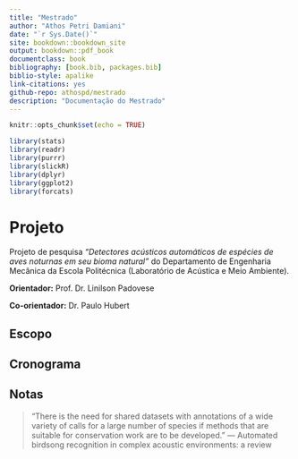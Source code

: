 ```yaml
--- 
title: "Mestrado"
author: "Athos Petri Damiani"
date: "`r Sys.Date()`"
site: bookdown::bookdown_site
output: bookdown::pdf_book
documentclass: book
bibliography: [book.bib, packages.bib]
biblio-style: apalike
link-citations: yes
github-repo: athospd/mestrado
description: "Documentação do Mestrado"
---
```



```r
knitr::opts_chunk$set(echo = TRUE)
```


```r
library(stats)
library(readr)
library(purrr)
library(slickR)
library(dplyr)
library(ggplot2)
library(forcats)
```


# Projeto

Projeto de pesquisa *"Detectores acústicos automáticos de espécies de aves noturnas em seu bioma natural"* do Departamento de Engenharia Mecânica da Escola Politécnica (Laboratório de Acústica e Meio Ambiente).

**Orientador:** Prof. Dr. Linilson Padovese

**Co-orientador:** Dr. Paulo Hubert

## Escopo


## Cronograma


## Notas

> "There is the need for shared datasets with annotations of a wide variety of calls for a large number of species if methods that are suitable for conservation work are to be developed."
> --- Automated birdsong recognition in complex acoustic environments: a review
